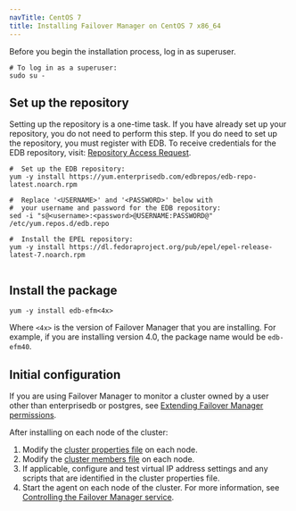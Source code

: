 ```yaml
---
navTitle: CentOS 7
title: Installing Failover Manager on CentOS 7 x86_64
---
```


Before you begin the installation process, log in as superuser.

```shell
# To log in as a superuser:
sudo su -
```

## Set up the repository

Setting up the repository is a one-time task. If you have already set up your repository, you do not need to perform this step. If you do need to set up the repository, you must register with EDB. To receive credentials for the EDB repository, visit: [Repository Access Request](https://www.enterprisedb.com/repository-access-request).

```shell
#  Set up the EDB repository:
yum -y install https://yum.enterprisedb.com/edbrepos/edb-repo-latest.noarch.rpm

#  Replace '<USERNAME>' and '<PASSWORD>' below with
#  your username and password for the EDB repository:
sed -i "s@<username>:<password>@USERNAME:PASSWORD@" /etc/yum.repos.d/edb.repo

#  Install the EPEL repository:
yum -y install https://dl.fedoraproject.org/pub/epel/epel-release-latest-7.noarch.rpm


```

## Install the package

```shell
yum -y install edb-efm<4x>
```

Where `<4x>` is the version of Failover Manager that you are installing. For example, if you are installing version 4.0, the package name would be `edb-efm40`.

## Initial configuration

If you are using Failover Manager to monitor a cluster owned by a user other than enterprisedb or postgres, see [Extending Failover Manager permissions](../../04_configuring_efm/04_extending_efm_permissions/#extending_efm_permissions).

After installing on each node of the cluster:

1.  Modify the [cluster properties file](../../04_configuring_efm/01_cluster_properties/#cluster_properties) on each node.
2.  Modify the [cluster members file](../../04_configuring_efm/03_cluster_members/#cluster_members) on each node.
3.  If applicable, configure and test virtual IP address settings and any scripts that are identified in the cluster properties file.
4.  Start the agent on each node of the cluster. For more information, see [Controlling the Failover Manager service](../../08_controlling_efm_service/#controlling-the-failover-manager-service).
